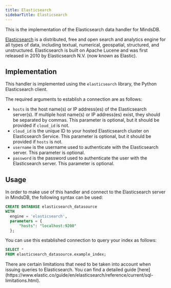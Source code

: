 ```yaml
---
title: Elasticsearch
sidebarTitle: Elasticsearch
---
```


This is the implementation of the Elasticsearch data handler for MindsDB.

[Elasticsearch](https://www.elastic.co/what-is/elasticsearch) is a distributed, free and open search and analytics engine for all types of data, including textual, numerical, geospatial, structured, and unstructured. Elasticsearch is built on Apache Lucene and was first released in 2010 by Elasticsearch N.V. (now known as Elastic).

## Implementation

This handler is implemented using the `elasticsearch` library, the Python Elasticsearch client.

The required arguments to establish a connection are as follows:

* `hosts` is the host name(s) or IP address(es) of the Elasticsearch server(s). If multiple host name(s) or IP address(es) exist, they should be separated by commas. This parameter is optional, but it should be provided if `cloud_id` is not.
* `cloud_id` is the unique ID to your hosted Elasticsearch cluster on Elasticsearch Service. This parameter is optional, but it should be provided if `hosts` is not.
* `username` is the username used to authenticate with the Elasticsearch server. This parameter is optional.
* `password` is the password used to authenticate the user with the Elasticsearch server. This parameter is optional.

## Usage

In order to make use of this handler and connect to the Elasticsearch server in MindsDB, the following syntax can be used:

```sql
CREATE DATABASE elasticsearch_datasource
WITH
  engine = 'elasticsearch',
  parameters = {
      "hosts": "localhost:9200"
  };
```

You can use this established connection to query your index as follows:

```sql
SELECT *
FROM elasticsearch_datasource.example_index;
```

<Note>
There are certain limitations that need to be taken into account when issuing queries to Elasticsearch. You can find a detailed guide [here](https://www.elastic.co/guide/en/elasticsearch/reference/current/sql-limitations.html).
</Note>
